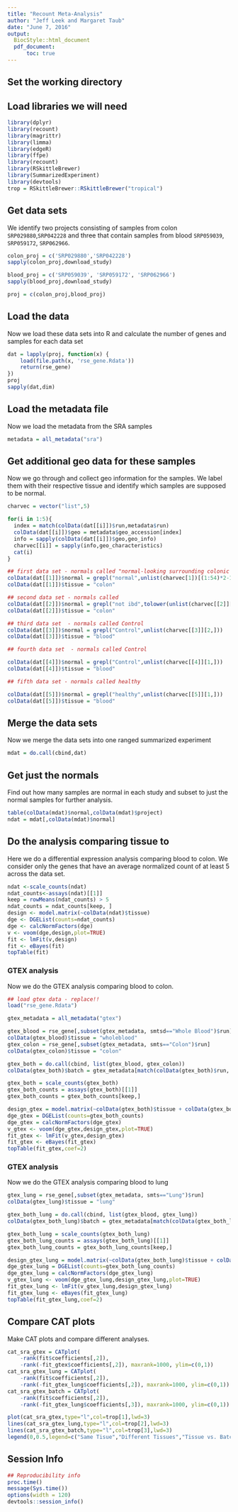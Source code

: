 ```yaml
---
title: "Recount Meta-Analysis"
author: "Jeff Leek and Margaret Taub"
date: "June 7, 2016"
output: 
  BiocStyle::html_document
  pdf_document:
      toc: true
---
```



## Set the working directory

## Load libraries we will need

```r
library(dplyr)
library(recount)
library(magrittr)
library(limma)
library(edgeR)
library(ffpe)
library(recount)
library(RSkittleBrewer)
library(SummarizedExperiment)
library(devtools)
trop = RSkittleBrewer::RSkittleBrewer("tropical")
```

## Get data sets

We identify two projects consisting of samples from colon `SRP029880`,`SRP042228` and three that contain samples from blood `SRP059039`, `SRP059172`, `SRP062966`. 

```r
colon_proj = c('SRP029880','SRP042228')
sapply(colon_proj,download_study)

blood_proj = c('SRP059039', 'SRP059172', 'SRP062966')
sapply(blood_proj,download_study)

proj = c(colon_proj,blood_proj)
```

## Load the data

Now we load these data sets into R and calculate the number of genes and samples for each data set

```r
dat = lapply(proj, function(x) { 
    load(file.path(x, 'rse_gene.Rdata'))
    return(rse_gene)
})
proj
sapply(dat,dim)
```


## Load the metadata file

Now we load the metadata from the SRA samples

```r
metadata = all_metadata("sra")
```

## Get additional geo data for these samples

Now we go through and collect geo information for the samples. We label them with their respective tissue and identify which samples are supposed to be normal. 

```r

charvec = vector("list",5)

for(i in 1:5){
  index = match(colData(dat[[i]])$run,metadata$run)
  colData(dat[[i]])$geo = metadata$geo_accession[index]
  info = sapply(colData(dat[[i]])$geo,geo_info)
  charvec[[i]] = sapply(info,geo_characteristics)
  cat(i)
}

## first data set - normals called "normal-looking surrounding colonic epithelium"
colData(dat[[1]])$normal = grepl("normal",unlist(charvec[1])[(1:54)*2-1])
colData(dat[[1]])$tissue = "colon"

## second data set - normals called 
colData(dat[[2]])$normal = grepl("not ibd",tolower(unlist(charvec[[2]][5,])))
colData(dat[[2]])$tissue = "colon"

## third data set  - normals called Control
colData(dat[[3]])$normal = grepl("Control",unlist(charvec[[3]][2,]))
colData(dat[[3]])$tissue = "blood"

## fourth data set  - normals called Control

colData(dat[[4]])$normal = grepl("Control",unlist(charvec[[4]][1,]))
colData(dat[[4]])$tissue = "blood"

## fifth data set - normals called healthy

colData(dat[[5]])$normal = grepl("healthy",unlist(charvec[[5]][1,]))
colData(dat[[5]])$tissue = "blood"

```


## Merge the data sets

Now we merge the data sets into one ranged summarized experiment

```r
mdat = do.call(cbind,dat)
```


## Get just the normals

Find out how many samples are normal in each study and subset to just the normal samples for further analysis. 

```r
table(colData(mdat)$normal,colData(mdat)$project)
ndat = mdat[,colData(mdat)$normal]
```


## Do the analysis comparing tissue to 


Here we do a differential expression analysis comparing blood to colon. We consider only the
genes that have an average normalized count of at least 5 across the data set. 

```r
ndat <-scale_counts(ndat)
ndat_counts<-assays(ndat)[[1]]
keep = rowMeans(ndat_counts) > 5
ndat_counts = ndat_counts[keep, ]
design <- model.matrix(~colData(ndat)$tissue)
dge <- DGEList(counts=ndat_counts)
dge <- calcNormFactors(dge)
v <- voom(dge,design,plot=TRUE)
fit <- lmFit(v,design)
fit <- eBayes(fit)
topTable(fit)
```


### GTEX analysis

Now we do the GTEX analysis comparing blood to colon. 

```r
## load gtex data - replace!!
load("rse_gene.Rdata")

gtex_metadata = all_metadata("gtex")

gtex_blood = rse_gene[,subset(gtex_metadata, smtsd=="Whole Blood")$run]
colData(gtex_blood)$tissue = "wholeblood"
gtex_colon = rse_gene[,subset(gtex_metadata, smts=="Colon")$run]
colData(gtex_colon)$tissue = "colon"

gtex_both = do.call(cbind, list(gtex_blood, gtex_colon))
colData(gtex_both)$batch = gtex_metadata[match(colData(gtex_both)$run, gtex_metadata$run), "smgebtch"]

gtex_both = scale_counts(gtex_both)
gtex_both_counts = assays(gtex_both)[[1]]
gtex_both_counts = gtex_both_counts[keep,]

design_gtex = model.matrix(~colData(gtex_both)$tissue + colData(gtex_both)$batch)
dge_gtex = DGEList(counts=gtex_both_counts)
dge_gtex = calcNormFactors(dge_gtex)
v_gtex <- voom(dge_gtex,design_gtex,plot=TRUE)
fit_gtex <- lmFit(v_gtex,design_gtex)
fit_gtex <- eBayes(fit_gtex)
topTable(fit_gtex,coef=2)
```


### GTEX analysis

Now we do the GTEX analysis comparing blood to lung 


```r
gtex_lung = rse_gene[,subset(gtex_metadata, smts=="Lung")$run]
colData(gtex_lung)$tissue = "lung"

gtex_both_lung = do.call(cbind, list(gtex_blood, gtex_lung))
colData(gtex_both_lung)$batch = gtex_metadata[match(colData(gtex_both_lung)$run, gtex_metadata$run), "smgebtch"]

gtex_both_lung = scale_counts(gtex_both_lung)
gtex_both_lung_counts = assays(gtex_both_lung)[[1]]
gtex_both_lung_counts = gtex_both_lung_counts[keep,]

design_gtex_lung = model.matrix(~colData(gtex_both_lung)$tissue + colData(gtex_both_lung)$batch)
dge_gtex_lung = DGEList(counts=gtex_both_lung_counts)
dge_gtex_lung = calcNormFactors(dge_gtex_lung)
v_gtex_lung <- voom(dge_gtex_lung,design_gtex_lung,plot=TRUE)
fit_gtex_lung <- lmFit(v_gtex_lung,design_gtex_lung)
fit_gtex_lung <- eBayes(fit_gtex_lung)
topTable(fit_gtex_lung,coef=2)
```


## Compare CAT plots

Make CAT plots and compare different analyses. 

```r
cat_sra_gtex = CATplot(
    -rank(fit$coefficients[,2]),
    -rank(-fit_gtex$coefficients[,2]), maxrank=1000, ylim=c(0,1))
cat_sra_gtex_lung = CATplot(
    -rank(fit$coefficients[,2]),
    -rank(-fit_gtex_lung$coefficients[,2]), maxrank=1000, ylim=c(0,1))
cat_sra_gtex_batch = CATplot(
    -rank(fit$coefficients[,2]),
    -rank(-fit_gtex_lung$coefficients[,3]), maxrank=1000, ylim=c(0,1))

plot(cat_sra_gtex,type="l",col=trop[1],lwd=3)
lines(cat_sra_gtex_lung,type="l",col=trop[2],lwd=3)
lines(cat_sra_gtex_batch,type="l",col=trop[3],lwd=3)
legend(0,0.5,legend=c("Same Tisue","Different Tissues","Tissue vs. Batch"),col=trop[1:3],lwd=3)
```


## Session Info

```r
## Reproducibility info
proc.time()
message(Sys.time())
options(width = 120)
devtools::session_info()
```

